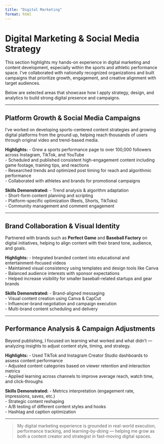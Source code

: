 ```yaml
---
title: "Digital Marketing"
format: html
---
```


# Digital Marketing & Social Media Strategy

This section highlights my hands-on experience in digital marketing and content development, especially within the sports and athletic performance space. I've collaborated with nationally recognized organizations and built campaigns that prioritize growth, engagement, and creative alignment with target audiences.

Below are selected areas that showcase how I apply strategy, design, and analytics to build strong digital presence and campaigns.

---

## Platform Growth & Social Media Campaigns

I’ve worked on developing sports-centered content strategies and growing digital platforms from the ground up, helping reach thousands of users through original video and trend-based media.

**Highlights:**
- Grew a sports performance page to over 100,000 followers across Instagram, TikTok, and YouTube  
- Scheduled and published consistent high-engagement content including game footage, training tips, and reactions  
- Researched trends and optimized post timing for reach and algorithmic performance  
- Collaborated with athletes and brands for promotional campaigns

**Skills Demonstrated:**
- Trend analysis & algorithm adaptation  
- Short-form content planning and scripting  
- Platform-specific optimization (Reels, Shorts, TikToks)  
- Community management and comment engagement

---

## Brand Collaboration & Visual Identity

Partnered with brands such as **Perfect Game** and **Baseball Factory** on digital initiatives, helping to align content with their brand tone, audience, and goals.

**Highlights:**
- Integrated branded content into educational and entertainment-focused videos  
- Maintained visual consistency using templates and design tools like Canva  
- Balanced audience interests with sponsor expectations  
- Helped increase visibility for smaller baseball-related startups and gear brands

**Skills Demonstrated:**
- Brand-aligned messaging  
- Visual content creation using Canva & CapCut  
- Influencer-brand negotiation and campaign execution  
- Multi-brand content scheduling and delivery

---

## Performance Analysis & Campaign Adjustments

Beyond publishing, I focused on learning what worked and what didn’t — analyzing insights to adjust content style, timing, and strategy.

**Highlights:**
- Used TikTok and Instagram Creator Studio dashboards to assess content performance  
- Adjusted content categories based on viewer retention and interaction metrics  
- Applied learning across channels to improve average reach, watch time, and click-throughs

**Skills Demonstrated:**
- Metrics interpretation (engagement rate, impressions, saves, etc.)  
- Strategic content reshaping  
- A/B testing of different content styles and hooks  
- Hashtag and caption optimization

---

> My digital marketing experience is grounded in real-world execution, performance tracking, and learning-by-doing — helping me grow as both a content creator and strategist in fast-moving digital spaces.
